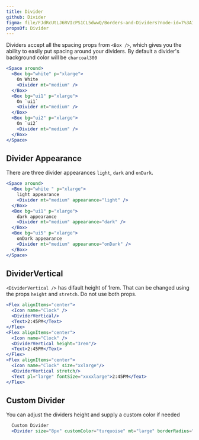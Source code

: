 ```yaml
---
title: Divider
github: Divider
figma: file/FJdRcUtLJ6RVIcPS1CL5dwwQ/Borders-and-Dividers?node-id=7%3A10
propsOf: Divider
---
```


Dividers accept all the spacing props from `<Box />`, which gives you the ability to easily put spacing around your dividers. By default a divider's background color will be `charcoal300`

```jsx
<Space around>
  <Box bg="white" p="xlarge">
    On White
    <Divider mt="medium" />
  </Box>
  <Box bg="ui1" p="xlarge">
    On `ui1`
    <Divider mt="medium" />
  </Box>
  <Box bg="ui2" p="xlarge">
    On `ui2`
    <Divider mt="medium" />
  </Box>
</Space>
```

## Divider Appearance

There are three divider appearances `light`, `dark` and `onDark`.

```jsx
<Space around>
  <Box bg="white " p="xlarge">
    light appearance
    <Divider mt="medium" appearance="light" />
  </Box>
  <Box bg="ui1" p="xlarge">
    dark appearance
    <Divider mt="medium" appearance="dark" />
  </Box>
  <Box bg="ui5" p="xlarge">
    onDark appearance
    <Divider mt="medium" appearance="onDark" />
  </Box>
</Space>
```

## DividerVertical

`<DividerVertical />` has difault height of 1rem. That can be changed using the props `height` and `stretch`. Do not use both props.

```jsx
<Flex alignItems="center">
  <Icon name="Clock" />
  <DividerVertical/>
  <Text>2:45PM</Text>
</Flex>
<Flex alignItems="center">
  <Icon name="Clock" />
  <DividerVertical height="3rem"/>
  <Text>2:45PM</Text>
</Flex>
<Flex alignItems="center">
  <Icon name="Clock" size="xxlarge"/>
  <DividerVertical stretch/>
  <Text pl="large" fontSize="xxxxlarge">2:45PM</Text>
</Flex>

```

## Custom Divider

You can adjust the dividers height and supply a custom color if needed

```jsx
  Custom Divider
  <Divider size="8px" customColor="turquoise" mt="large" borderRadius="100px" />
```
